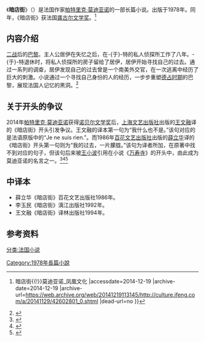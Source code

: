 《'''暗店街'''》（{{lang-fr|''Rue des boutiques obscures''}}）是法国作家[[帕特里克·莫迪亚诺|帕特里克·莫迪亚诺]]的一部长篇小说。出版于1978年。同年，《暗店街》获法国[[龚古尔文学奖|龚古尔文学奖]]。<ref>{{Cite web |url=http://culture.ifeng.com/a/20141129/42602801_0.shtml |title=莫迪亚诺《暗店街》：纪念无名之辈的写作{{!}}暗店街{{!}}莫迪亚诺_凤凰文化 |accessdate=2014-12-19 |archive-date=2014-12-19 |archive-url=https://web.archive.org/web/20141219113145/http://culture.ifeng.com/a/20141129/42602801_0.shtml |dead-url=no }}</ref>

== 内容介绍 ==
[[二战|二战]]后的[[巴黎|巴黎]]。主人公居伊在失忆之后，在-{于}-特的私人侦探所工作了八年。-{于}-特退休时，将私人侦探所的房子留给了居伊，居伊开始寻找自己的过去。通过一系列的调查，居伊发现自己的过去曾是一个南美外交官，在一次逃离中经历了巨大的刺激。小说通过一个寻找自己身份的人的经历，一步步重塑[[第二次世界大戰德佔法國軍事管轄區|德占时期]]的巴黎，展现法国人记忆的黑洞。<ref>{{Cite web |url=http://sh.people.com.cn/n/2014/1024/c357189-22705491.html |title=莫迪亚诺代表作《暗店街》：寻找自己身份的男人--上海频道--人民网 |accessdate=2014-12-19 |archive-date=2014-12-19 |archive-url=https://web.archive.org/web/20141219122333/http://sh.people.com.cn/n/2014/1024/c357189-22705491.html |dead-url=no }}</ref>

== 关于开头的争议 ==
2014年[[帕特里克·莫迪亚诺|帕特里克·莫迪亚诺]]获得[[诺贝尔文学奖|诺贝尔文学奖]]后，[[上海文艺出版社|上海文艺出版社]]出版的[[王文融|王文融]]译的《暗店街》开头引发争议。王文融的译本第一句为“我什么也不是。”该句对应的是法语原版中的“Je ne suis rien.”。而1986年[[百花文艺出版社|百花文艺出版社]]出版的[[薛立华|薛立华]]译的《暗店街》开头第一句则为“我的过去，一片朦胧。”该句为译者所加，在原著中找不到对应的句子，但该句后来被[[王小波|王小波]]引用在小说《[[万寿寺_(小說)|万寿寺]]》的开头中，由此成为莫迪亚诺的名言之一。<ref>{{Cite web |url=http://politics.caijing.com.cn/20141125/3757820.shtml |title=《暗店街》：开头第一句怎么跟以前不一样了？_社会_政经频道首页_财经网 - CAIJING.COM.CN |accessdate=2014-12-19 |archive-date=2014-12-19 |archive-url=https://web.archive.org/web/20141219112159/http://politics.caijing.com.cn/20141125/3757820.shtml |dead-url=no }}</ref><ref>{{Cite web |url=http://news.163.com/14/1119/12/ABDPJVJ200014SEH.html |title=《暗店街》新译本的开头第一句话怎么跟以前不一样了？_网易新闻中心 |access-date=2014-12-19 |archive-url=https://web.archive.org/web/20141219121043/http://news.163.com/14/1119/12/ABDPJVJ200014SEH.html |archive-date=2014-12-19 |dead-url=yes }}</ref><ref>{{Cite web |url=http://gov.163.com/14/1010/09/A86GFPM400234IKA.html |title=莫迪亚诺名作《暗店街》30年间已有四个译本(图)_网易政务 |access-date=2014-12-19 |archive-url=https://web.archive.org/web/20141219104630/http://gov.163.com/14/1010/09/A86GFPM400234IKA.html |archive-date=2014-12-19 |dead-url=yes }}</ref>

== 中译本 ==
* 薛立华《暗店街》百花文艺出版社1986年。
* 李玉民《暗店街》漓江出版社1992年。
* 王文融《暗店街》译林出版社1994年。

== 参考资料 ==
{{reflist}}
[[分类:法国小说|分类:法国小说]]
[[Category:1978年長篇小說|Category:1978年長篇小說]]